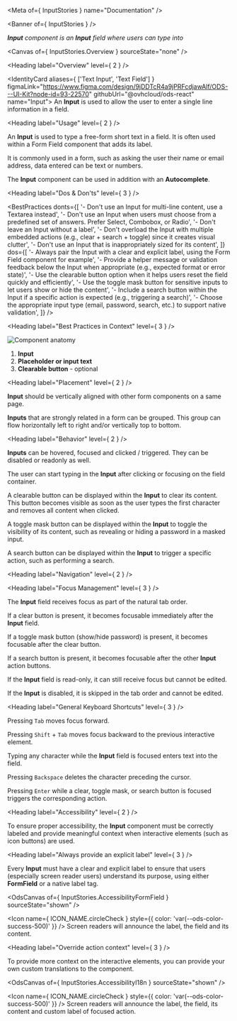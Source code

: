 
<Meta of={ InputStories } name="Documentation" />

<Banner of={ InputStories } />

_**Input** component is an **Input** field where users can type into_

<Canvas of={ InputStories.Overview } sourceState="none" />

<Heading label="Overview" level={ 2 } />

<IdentityCard aliases={ ['Text Input', 'Text Field'] }
              figmaLink="https://www.figma.com/design/9jDDTcR4a9jPRFcdjawAlf/ODS---UI-Kit?node-id=93-22570"
              githubUrl="@ovhcloud/ods-react"
              name="Input">
  An **Input** is used to allow the user to enter a single line information in a field.
</IdentityCard>

<Heading label="Usage" level={ 2 } />

An **Input** is used to type a free-form short text in a field. It is often used within a Form Field component that adds its label.

It is commonly used in a form, such as asking the user their name or email address, data entered can be text or numbers.

The **Input** component can be used in addition with an **Autocomplete**.

<Heading label="Dos & Don'ts" level={ 3 } />

<BestPractices
  donts={[
    '- Don\'t use an Input for multi-line content, use a Textarea instead',
    '- Don\'t use an Input when users must choose from a predefined set of answers. Prefer Select, Combobox, or Radio',
    '- Don\'t leave an Input without a label',
    '- Don\'t overload the Input with multiple embedded actions (e.g., clear + search + toggle) since it creates visual clutter',
    '- Don\'t use an Input that is inappropriately sized for its content',
  ]}
  dos={[
    '- Always pair the Input with a clear and explicit label, using the Form Field component for example',
    '- Provide a helper message or validation feedback below the Input when appropriate (e.g., expected format or error state)',
    '- Use the clearable button option when it helps users reset the field quickly and efficiently',
    '- Use the toggle mask button for sensitive inputs to let users show or hide the content',
    '- Include a search button within the Input if a specific action is expected (e.g., triggering a search)',
    '- Choose the appropriate input type (email, password, search, etc.) to support native validation',
  ]}
/>

<Heading label="Best Practices in Context" level={ 3 } />

![Component anatomy](/assets/base-assets/components/input/anatomy.png "Component anatomy")

1. **Input**
2. **Placeholder or input text**
3. **Clearable button** - optional

<Heading label="Placement" level={ 2 } />

**Input** should be vertically aligned with other form components on a same page.

**Inputs** that are strongly related in a form can be grouped. This group can flow horizontally left to right and/or vertically top to bottom.

<Heading label="Behavior" level={ 2 } />

**Inputs** can be hovered, focused and clicked / triggered. They can be disabled or readonly as well.

The user can start typing in the **Input** after clicking or focusing on the field container.

A clearable button can be displayed within the **Input** to clear its content. This button becomes visible as soon as the user types the first character and removes all content when clicked.

A toggle mask button can be displayed within the **Input** to toggle the visibility of its content, such as revealing or hiding a password in a masked input.

A search button can be displayed within the **Input** to trigger a specific action, such as performing a search.

<Heading label="Navigation" level={ 2 } />

<Heading label="Focus Management" level={ 3 } />

The **Input** field receives focus as part of the natural tab order.

If a clear button is present, it becomes focusable immediately after the **Input** field.

If a toggle mask button (show/hide password) is present, it becomes focusable after the clear button.

If a search button is present, it becomes focusable after the other **Input** action buttons.

If the **Input** field is read-only, it can still receive focus but cannot be edited.

If the **Input** is disabled, it is  skipped in the tab order and cannot be edited.

<Heading label="General Keyboard Shortcuts" level={ 3 } />

Pressing `Tab` moves focus forward.

Pressing `Shift` + `Tab` moves focus backward to the previous interactive element.

Typing any character while the **Input** field is focused enters text into the field.

Pressing `Backspace` deletes the character preceding the cursor.

Pressing `Enter` while a clear, toggle mask, or search button is focused triggers the corresponding action.

<Heading label="Accessibility" level={ 2 } />

To ensure proper accessibility, the **Input** component must be correctly labeled and provide meaningful context when interactive elements (such as icon buttons) are used.

<Heading label="Always provide an explicit label" level={ 3 } />

Every **Input** must have a clear and explicit label to ensure that users (especially screen reader users) understand its purpose,
using either **FormField** or a native label tag.

<OdsCanvas of={ InputStories.AccessibilityFormField } sourceState="shown" />

<Icon name={ ICON_NAME.circleCheck }
      style={{ color: 'var(--ods-color-success-500)' }} /> Screen readers will announce the label, the field and its content.

<Heading label="Override action context" level={ 3 } />

To provide more context on the interactive elements, you can provide your own custom translations to the component.

<OdsCanvas of={ InputStories.AccessibilityI18n } sourceState="shown" />

<Icon name={ ICON_NAME.circleCheck }
      style={{ color: 'var(--ods-color-success-500)' }} /> Screen readers will announce the label, the field, its content and custom label of focused action.
